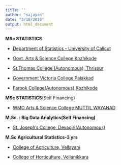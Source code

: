 ```yaml
---
title: ''
author: "sajayan"
date: "3/18/2019"
output: html_document
---
```

**MSc STATISTICS**

* [Department of Statistics - University of Calicut
](https://statistics.uoc.ac.in/)


* [Govt. Arts & Science College,Kozhikode](http://www.gasckkd.ac.in/statistics/)

* [St.Thomas College (Autonomous), Thrissur](http://stthomas.ac.in/department_info?department=Statistics)


* [Government Victoria College Palakkad](http://www.victoriacollege.in/index.php)

* [Farook College(Autonomous),Kozhikode](https://www.farookcollege.ac.in/department-of-statistics/)

**MSc STATISTICS**(Self Financing)

* [WMO Arts & Science College MUTTIL WAYANAD](https://wmocollege.ac.in/pg.html)


**M.Sc. : Big Data Analytics(Self Financing)**


* [St. Joseph's College, Devagiri(Autonomous)](http://www.sjc.ac.in/courses.html#)


**M.Sc Agricultural Statistics-3 yrs**


* [College of Agriculture, Vellayani](http://www.kau.in/institution/college-agriculture-vellayani)

* [College of Horticulture, Vellanikkara](http://www.kau.in/institution/college-horticulture-vellanikkara)